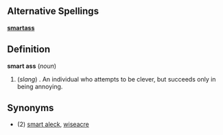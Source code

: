 ==Alternative Spellings==
'''[[smartass]]'''

==Definition==

'''smart ass''' (''noun'')
# (''slang'') . An individual who attempts to be clever, but succeeds only in being annoying.

==Synonyms==
* (2) [[smart aleck]], [[wiseacre]]